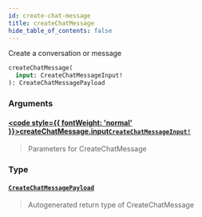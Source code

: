 ```yaml
---
id: create-chat-message
title: createChatMessage
hide_table_of_contents: false
---
```








Create a conversation or message

```graphql
createChatMessage(
  input: CreateChatMessageInput!
): CreateChatMessagePayload
```


### Arguments

#### [<code style={{ fontWeight: 'normal' }}>createChatMessage.<b>input</b></code>](#)<Bullet />[`CreateChatMessageInput!`](/api/graphql/documentation/inputs/create-chat-message-input) <Badge class="secondary" text="non-null"/> <Badge class="secondary" text="input"/>
> Parameters for CreateChatMessage
> 

### Type

#### [`CreateChatMessagePayload`](/api/graphql/documentation/objects/create-chat-message-payload) <Badge class="secondary" text="object"/>
> Autogenerated return type of CreateChatMessage
> 





